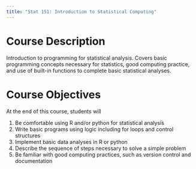 ```yaml
---
title: "Stat 151: Introduction to Statistical Computing"
---
```


# Course Description

Introduction to programming for statistical analysis. 
Covers basic programming concepts necessary for statistics, good computing practice, and use of built-in functions to complete basic statistical analyses.


# Course Objectives
At the end of this course, students will

1. Be comfortable using R and/or python for statistical analysis
2. Write basic programs using logic including for loops and control structures
3. Implement basic data analyses in R or python
4. Describe the sequence of steps necessary to solve a simple problem
5. Be familiar with good computing practices, such as version control and documentation

